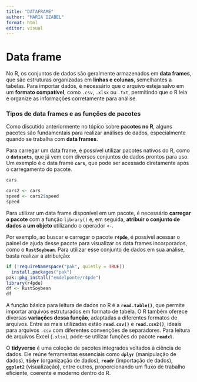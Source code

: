 ```yaml
---
title: "DATAFRAME"
author: "MARIA IZABEL"
format: html
editor: visual
---
```


# **Data frame**

No R, os conjuntos de dados são geralmente armazenados em **data frames**, que são estruturas organizadas em **linhas e colunas**, semelhantes a tabelas. Para importar dados, é necessário que o arquivo esteja salvo em um **formato compatível**, como `.csv`, `.xlsx` ou `.txt`, permitindo que o R leia e organize as informações corretamente para análise.

### **Tipos de data frames e as funções de pacotes**

Como discutido anteriormente no tópico sobre **pacotes no R**, alguns pacotes são fundamentais para realizar análises de dados, especialmente quando se trabalha com **data frames**.

Para carregar um data frame, é possível utilizar pacotes nativos do R, como o **`datasets`**, que já vem com diversos conjuntos de dados prontos para uso. Um exemplo é o data frame **`cars`**, que pode ser acessado diretamente após o carregamento do pacote.

```r
cars
```

```r
cars2 <- cars
speed <- cars2$speed
speed
```

Para utilizar um data frame disponível em um pacote, é necessário **carregar o pacote** com a função `library()` e, em seguida, **atribuir o conjunto de dados a um objeto** utilizando o operador `<-`.

Por exemplo, ao buscar e carregar o pacote **`r4pde`**, é possível acessar o painel de ajuda desse pacote para visualizar os data frames incorporados, como o **`RustSoybean`**. Para utilizar esse conjunto de dados em sua análise, basta realizar a atribuição:

```r
if (!requireNamespace("pak", quietly = TRUE)) 
  install.packages("pak")
pak::pkg_install("emdelponte/r4pde")
library(r4pde)
df <- RustSoybean
df
```

A função básica para leitura de dados no R é a **`read.table()`**, que permite importar arquivos estruturados em formato de tabela. O R também oferece diversas **variações dessa função**, adaptadas a diferentes formatos de arquivos. Entre as mais utilizadas estão **`read.csv()`** e **`read.csv2()`**, ideais para arquivos `.csv` com diferentes convenções de separadores. Para leitura de arquivos Excel (`.xlsx`), pode-se utilizar funções do pacote **`readxl`**.

O **tidyverse** é uma coleção de pacotes integrados voltados à ciência de dados. Ele reúne ferramentas essenciais como **`dplyr`** (manipulação de dados), **`tidyr`** (organização de dados), **`readr`** (importação de dados), **`ggplot2`** (visualização), entre outros, proporcionando um fluxo de trabalho eficiente, coerente e moderno dentro do R.
